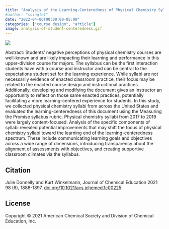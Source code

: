 ```yaml
---
title: "Analysis of the Learning-Centeredness of Physical Chemistry Syllabi"
#author: "ssinglet"
date: "2022-04-06T00:00:00-05:00"
categories: ["course design", "article"]
image: analysis-of-student-centeredness.gif
---
```


![](analysis-of-student-centeredness.gif){}

Abstract: Students’ negative perceptions of physical chemistry courses are well-known and are likely impacting their learning and performance in this upper-division course for majors. The syllabus can be the first interaction students have with a course and instructor and can be central to the expectations student set for the learning experience. While syllabi are not necessarily evidence of enacted classroom practice, their focus may be related to the enacted course design and instructional practices. Additionally, developing and modifying the document gives an instructor an opportunity to reflect on those same enacted practices, potentially facilitating a more learning-centered experience for students. In this study, we collected physical chemistry syllabi from across the United States and evaluated the learning-centeredness of this document using the Measuring the Promise syllabus rubric. Physical chemistry syllabi from 2017 to 2019 were largely content-focused. Analysis of the specific components of syllabi revealed potential improvements that may shift the focus of physical chemistry syllabi toward the learning end of the learning-centeredness spectrum. These include communicating learning goals and objectives across a wide range of dimensions, introducing transparency about the alignment of assessments with objectives, and creating supportive classroom climates via the syllabus.


## Citation {#citation}

Julie Donnelly and Kurt Winkelmann, Journal of Chemical Education 2021 98 (6), 1888-1897, [doi.org/10.1021/acs.jchemed.1c00225](https://doi.org/10.1021/acs.jchemed.1c00225)


## License {#license}

Copyright © 2021 American Chemical Society and Division of Chemical Education, Inc.
